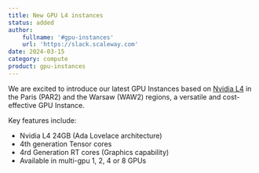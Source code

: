 ```yaml
---
title: New GPU L4 instances
status: added
author:
    fullname: '#gpu-instances'
    url: 'https://slack.scaleway.com'
date: 2024-03-15
category: compute
product: gpu-instances
---
```


We are excited to introduce our latest GPU Instances based on [Nvidia L4](https://www.nvidia.com/en-us/data-center/l4/) in the Paris (PAR2) and the Warsaw (WAW2) regions, a versatile and cost-effective GPU Instance.

Key features include:
- Nvidia L4 24GB (Ada Lovelace architecture)
- 4th generation Tensor cores
- 4rd Generation RT cores (Graphics capability)
- Available in multi-gpu 1, 2, 4 or 8 GPUs


